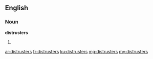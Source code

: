 ==English==

===Noun===
'''distrusters'''

# {{plural of|distruster}}

[[ar:distrusters]]
[[fr:distrusters]]
[[ku:distrusters]]
[[mg:distrusters]]
[[my:distrusters]]